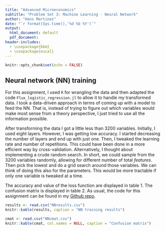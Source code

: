 ```yaml
---
title: "Advanced Microeconomics"
subtitle: "Problem Set 3: Machine Learning - Neural Network"
author: "Hans Martinez"
date: "`r format(Sys.time(),'%d %b %Y')`"
output:
  html_document: default
  pdf_document:
header-includes:
  - \usepackage{bbm}
  - \usepackage{eucal}
---
```


```r
knitr::opts_chunk$set(echo = FALSE)
```

## Neural network (NN) training

For this assignment, I used `R` for wrangling the data and then adapted the code `Flux_logistic_regression.jl` to allow it to handle my transformed data. I took a data-driven approach in terms of coming up with a model to feed the NN. That is, instead of trying to figure out which variables would make most sense from a theory perspective, I just tried to use all the information possible.

After transforming the data I got a little less than 3200 variables. Initially, I used eight layers. However, I was getting low accuracy. I started decreasing the number of layers and end up with just one. Then, I tweaked the learning rate and number of repetitions. This could have been done in a more efficient way by cross-validation. Alternatively, I thought about implementing a crude random search. In short, we could sample from the 3200 variables randomly, allowing for different number of total *features*. Then pick the lowest and do a grid search around those variables. We can think of doing this also for the parameters. This would be more tractable if only one variable is tweaked at a time.

The accuracy and value of the loss function are displayed in table 1. The confusion matrix is displayed in table 2. As usual, the code for this assignment can be found in my [Github repo](https://github.com/hans-mtz/Adv-Micro/tree/main/PS3).


```r
results <- read.csv("NNresults.csv")
knitr::kable(results, caption = "NN training results")
```

```r
cmat <- read.csv("NNcmat.csv")
knitr::kable(cmat, col.names = NULL, caption = "Confusion matrix")
```
